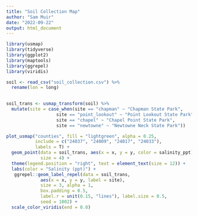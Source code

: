 ```yaml
---
title: "Soil Collection Map"
author: "Sam Muir"
date: "2022-09-22"
output: html_document
---
```

```r
library(usmap)
library(tidyverse)
library(ggplot2)
library(maptools)
library(ggrepel)
library(viridis)
```


```r
soil <- read_csv("soil_collection.csv") %>%
  rename(lon = long) 
  

soil_trans <- usmap_transform(soil) %>%
  mutate(site = case_when(site == "chapman" ~ "Chapman State Park",
                   site == "point_lookout" ~ "Point Lookout State Park",
                   site == "chapel" ~ "Chapel Point State Park",
                   site == "newtowne" ~ "Newtowne Neck State Park"))
```

```r
plot_usmap("counties", fill = "lightgreen", alpha = 0.25,
           include = c("24037", "24009", "24017", "24033"),
           labels = T) +
  geom_point(data = soil_trans, aes(x = x, y = y, color = salinity_ppt),
             size = 4) +
  theme(legend.position = "right", text = element_text(size = 12)) +
  labs(color = "Salinity (ppt)") +
   ggrepel::geom_label_repel(data = soil_trans,
             aes(x = x, y = y, label = site),
             size = 3, alpha = 1,
             box.padding = 0.5,
             label.r = unit(0.15, "lines"), label.size = 0.5,
             seed = 1002) +
  scale_color_viridis(end = 0.8)
```

